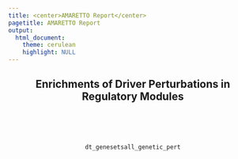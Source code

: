 ```yaml
---
title: <center>AMARETTO Report</center>
pagetitle: AMARETTO Report
output: 
  html_document:
    theme: cerulean
    highlight: NULL
---
```

<style>
  .main-container {
    max-width:  100% !important;
    padding-right: 1% !important;
    padding-left: 1% !important;
    margin-right: 1% !important;
    margin-left: 1% !important;
    table-layout: fixed !important;
  }
</style>

<center>

## Enrichments of Driver Perturbations in Regulatory Modules
<br><br><br>
```r
dt_genesetsall_genetic_pert
```
<br><br><br>

</center>
